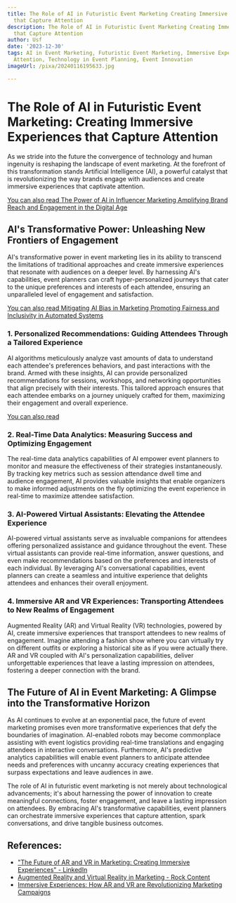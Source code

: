 ```yaml
---
title: The Role of AI in Futuristic Event Marketing Creating Immersive Experiences
  that Capture Attention
description: The Role of AI in Futuristic Event Marketing Creating Immersive Experiences
  that Capture Attention
author: Usf
date: '2023-12-30'
tags: AI in Event Marketing, Futuristic Event Marketing, Immersive Experiences, Capturing
  Attention, Technology in Event Planning, Event Innovation
imageUrl: /pixa/20240116195633.jpg

---
```

# The Role of AI in Futuristic Event Marketing: Creating Immersive Experiences that Capture Attention

As we stride into the future the  convergence of technology and human ingenuity is reshaping the landscape of event  marketing. At the forefront of  this transformation stands Artificial Intelligence  (AI),  a  powerful catalyst that is revolutionizing  the way brands engage with  audiences and create immersive experiences that captivate attention.

[You can also read The Power of AI  in Influencer Marketing Amplifying Brand Reach and Engagement in the  Digital Age](The%20Power%20of%20AI%20in%20Influencer%20Marketing%20Amplifying%20Brand%20Reach%20and%20Engagement%20in%20the%20Digital%20Age)


## AI's Transformative Power:  Unleashing New Frontiers of Engagement

AI's transformative power in event marketing lies in  its  ability to transcend the limitations of traditional approaches and create immersive experiences that resonate with audiences on a deeper level. By harnessing AI's capabilities, event planners can craft hyper-personalized journeys that  cater to the unique preferences and interests of each attendee, ensuring an  unparalleled  level of engagement and satisfaction.

[You can also read Mitigating AI Bias in Marketing Promoting Fairness and Inclusivity in Automated Systems](Mitigating%20AI%20Bias%20in%20Marketing%20Promoting%20Fairness%20and%20Inclusivity%20in%20Automated%20Systems)


### 1.  Personalized  Recommendations: Guiding Attendees Through  a Tailored Experience

AI algorithms meticulously analyze vast amounts of data to understand each attendee's preferences behaviors, and  past interactions with the brand. Armed with these insights, AI can provide  personalized recommendations for sessions, workshops, and networking opportunities that align precisely with their interests. This tailored approach ensures that each attendee embarks  on a journey uniquely  crafted for them, maximizing their engagement and overall experience.

[You can also read  ]()


### 2. Real-Time Data Analytics: Measuring Success and Optimizing Engagement

The real-time data analytics capabilities  of AI empower event planners to monitor  and measure  the effectiveness of their strategies instantaneously. By tracking key metrics such as session attendance dwell time and audience engagement, AI provides valuable insights that enable organizers to make informed adjustments  on the fly optimizing the event experience in real-time to maximize attendee satisfaction.

### 3. AI-Powered Virtual  Assistants: Elevating the  Attendee Experience

AI-powered virtual assistants serve  as invaluable companions for attendees offering personalized assistance and guidance throughout the  event. These virtual assistants can  provide real-time information,  answer questions, and even make recommendations based  on the preferences and interests of each individual. By leveraging AI's conversational capabilities, event planners can create a seamless and intuitive experience that delights attendees and enhances their overall enjoyment.

### 4. Immersive AR and VR Experiences:  Transporting Attendees to New  Realms of  Engagement

Augmented Reality (AR) and Virtual Reality (VR) technologies, powered  by AI, create immersive experiences that transport attendees to new realms of engagement. Imagine attending a fashion  show where you can virtually try on different  outfits or exploring a historical site as if you were actually there. AR and VR coupled with AI's personalization capabilities, deliver unforgettable experiences that leave a lasting impression on attendees, fostering a deeper  connection with the brand.

## The Future of AI  in  Event Marketing: A Glimpse into the Transformative Horizon

As AI  continues to evolve at an exponential pace, the future of event marketing promises even  more transformative experiences that defy the boundaries of imagination.  AI-enabled robots may become commonplace assisting with event logistics providing real-time translations and engaging  attendees  in interactive conversations. Furthermore, AI's predictive analytics capabilities will enable event planners to anticipate attendee needs and preferences with  uncanny accuracy  creating experiences that surpass expectations and leave  audiences in awe.

The role of AI in futuristic event marketing  is not merely about technological advancements; it's about harnessing the power  of innovation to create meaningful connections, foster  engagement,  and leave a lasting impression on attendees. By embracing AI's transformative capabilities, event planners can orchestrate immersive experiences that  capture attention,  spark conversations, and drive tangible business outcomes.

## References:
- ["The Future of AR and VR in Marketing: Creating Immersive Experiences" - LinkedIn](https://www.linkedin.com/pulse/future-ar-vr-marketing-creating-immersive-experiences-jalal-umer-ius9e?trk=article-ssr-frontend-pulse_more-articles_related-content-card)
- [Augmented Reality and Virtual Reality in Marketing - Rock Content](https://rockcontent.com/blog/virtual-and-augmented-reality-in-marketing/)
- [Immersive Experiences: How AR and VR are Revolutionizing Marketing Campaigns](https://www.linkedin.com/pulse/immersive-experiences-how-ar-vr-revolutionizing-marketing-campaigns)
